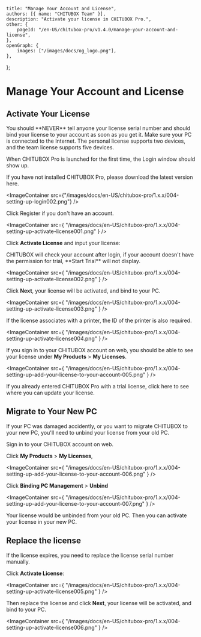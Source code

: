 	title: "Manage Your Account and License",
	authors: [{ name: "CHITUBOX Team" }],
	description: "Activate your license in CHITUBOX Pro.",
	other: {
		pageId: "/en-US/chitubox-pro/v1.4.0/manage-your-account-and-license",
	},
	openGraph: {
		images: ["/images/docs/og_logo.png"],
	},
};

# Manage Your Account and License

## Activate Your License

<Admonition type="danger">
	You should **NEVER** tell anyone your license serial number and should bind
	your license to your account as soon as you get it.
</Admonition>

<Admonition type="note">
	Make sure your PC is connected to the Internet. The personal license
	supports two devices, and the team license supports five devices.
</Admonition>

When CHITUBOX Pro is launched for the first time, the Login window should show up.

If you have not installed CHITUBOX Pro, please download the latest version <Link href="https://www.chitubox.com/en/download/chitubox-pro">here</Link>.

<ImageContainer
	src={"/images/docs/en-US/chitubox-pro/1.x.x/004-setting-up-login002.png"}
/>

Click <Link href="https://cc.chitubox.com/register">Register</Link> if you don't have an account.

<ImageContainer
	src={
		"/images/docs/en-US/chitubox-pro/1.x.x/004-setting-up-activate-license001.png"
	}
/>

Click **Activate License** and input your license:

<Admonition type="note">
	CHITUBOX will check your account after login, if your account doesn't have
	the permission for trial, **Start Trial** will not display.
</Admonition>

<ImageContainer
	src={
		"/images/docs/en-US/chitubox-pro/1.x.x/004-setting-up-activate-license002.png"
	}
/>

Click **Next**, your license will be activated, and bind to your PC.

<ImageContainer
	src={
		"/images/docs/en-US/chitubox-pro/1.x.x/004-setting-up-activate-license003.png"
	}
/>

If the license associates with a printer, the ID of the printer is also required.

<ImageContainer
	src={
		"/images/docs/en-US/chitubox-pro/1.x.x/004-setting-up-activate-license004.png"
	}
/>

If you <Link href="https://cc.chitubox.com/login">sign in</Link> to your CHITUBOX account on web, you should be able to see your license under **My Products** > **My Licenses**.

<ImageContainer
	src={
		"/images/docs/en-US/chitubox-pro/1.x.x/004-setting-up-add-your-license-to-your-account-005.png"
	}
/>

If you already entered CHITUBOX Pro with a trial license, click <Link href="/en-US/chitubox-pro/v1.4.1/application-overview/setting-and-help#license">here</Link> to see where you can update your license.

## Migrate to Your New PC

If your PC was damaged accidently, or you want to migrate CHITUBOX to your new PC, you'll need to unbind your license from your old PC.

<Link href="https://cc.chitubox.com/login">Sign in</Link> to your CHITUBOX account
on web.

Click **My Products** > **My Licenses**,

<ImageContainer
	src={
		"/images/docs/en-US/chitubox-pro/1.x.x/004-setting-up-add-your-license-to-your-account-006.png"
	}
/>

Click **Binding PC Management** > **Unbind**

<ImageContainer
	src={
		"/images/docs/en-US/chitubox-pro/1.x.x/004-setting-up-add-your-license-to-your-account-007.png"
	}
/>

Your license would be unbinded from your old PC. Then you can <Link href="#activate-your-license">activate</Link> your license in your new PC.

## Replace the license

If the license expires, you need to replace the license serial number manually.

Click **Activate License**:

<ImageContainer
	src={
		"/images/docs/en-US/chitubox-pro/1.x.x/004-setting-up-activate-license005.png"
	}
/>

Then replace the license and click **Next**, your license will be activated, and bind to your PC.

<ImageContainer
	src={
		"/images/docs/en-US/chitubox-pro/1.x.x/004-setting-up-activate-license006.png"
	}
/>
